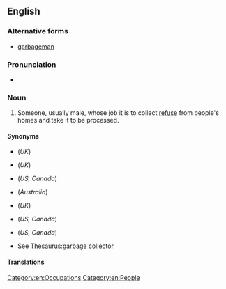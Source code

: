 {{also|garbageman}}

==English==
{{wikipedia|Waste collector}}

===Alternative forms===
* [[garbageman]]

===Pronunciation===
* {{audio|en|EN-AU ck1 garbage man.ogg|Audio (AU)}}

===Noun===
{{en-noun|garbage men}}

# {{lb|en|AU|US|Canada}} Someone, usually male, whose job it is to collect [[refuse]] from people's homes and take it to be processed.

====Synonyms====
* {{l|en|bin man}} (''UK'')
* {{l|en|dustman}} (''UK'')
* {{l|en|garbage collector}} (''US, Canada'')
* {{l|en|garbo}} (''Australia'')
* {{l|en|refuse collector}} (''UK'')
* {{l|en|sanitation engineer}} (''US, Canada'')
* {{l|en|trashman}} (''US, Canada'')
* See [[Thesaurus:garbage collector]]

====Translations====
{{trans-see|garbage collector}}

[[Category:en:Occupations]]
[[Category:en:People]]
